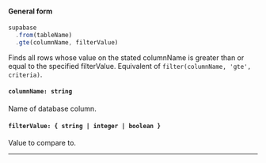 
#### General form
<!-- prettier-ignore -->
```js {3} 
supabase
  .from(tableName)
  .gte(columnName, filterValue)
```
Finds all rows whose value on the stated columnName is greater than or equal to the specified filterValue. Equivalent of `filter(columnName, 'gte', criteria)`.

#### `columnName: string`
Name of database column.

#### `filterValue: { string | integer | boolean }`
Value to compare to.

---
